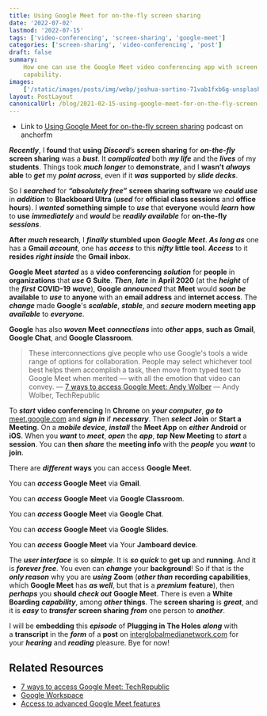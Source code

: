 ```yaml
---
title: Using Google Meet for on-the-fly screen sharing
date: '2022-07-02'
lastmod: '2022-07-15'
tags: ['video-conferencing', 'screen-sharing', 'google-meet']
categories: ['screen-sharing', 'video-conferencing', 'post']
draft: false
summary:
    How one can use the Google Meet video conferencing app with screen sharing
    capability.
images:
    ['/static/images/posts/img/webp/joshua-sortino-71vab1fxb6g-unsplash.webp']
layout: PostLayout
canonicalUrl: /blog/2021-02-15-using-google-meet-for-on-the-fly-screen-sharing
---
```


<Unsplash
	src="/static/images/posts/img/webp/joshua-sortino-71vab1fxb6g-unsplash.webp"
	author="Joshua Sortino"
	alt="Using Google Meet for on-the-fly screen sharing"
	srcUrl="https://unsplash.com/photos/71vAb1FXB6g"
	authorUrl="https://unsplash.com/@sortino"
/>

-   Link to
    [Using Google Meet for on-the-fly screen sharing](https://anchor.fm/maria-campbell/episodes/Using-Google-Meet-for-on-the-fly-screen-sharing-eqdlpr)
    podcast on anchorfm

**_Recently_**, I **found** that **using** **_Discord_**’s **screen sharing**
for **_on-the-fly_ screen sharing** was a **_bust_**. It **_complicated_** both
**_my life_** and the **_lives_** of my **students**. Things took **_much
longer_** to **demonstrate**, and I **wasn’t** **_always_** **able** to
**_get_** my **_point across_**, even if it **_was_** **supported** by **_slide
decks_**.

So I **_searched_** for **_“absolutely free”_** **screen sharing software** we
**_could use_** in **_addition_** to **Blackboard Ultra** (**_used_** for
**official class sessions** and **office hours**). I **_wanted_** **something
simple** to **_use_** that **everyone** would **_learn_** **how** to **use**
**_immediately_** and **_would_** be **_readily available_** for **on-the-fly**
**_sessions_**.

**After** **_much_ research**, I **_finally_ stumbled upon** **_Google Meet_**.
**_As long as_** one has a **Gmail _account_**, one has **_access_** to this
**_nifty_** **little tool**. **_Access_** to it **resides** **_right inside_**
the **Gmail** **inbox**.

**Google Meet** **_started_** as a **video conferencing** **_solution_** for
**people** in **organizations** that **_use_** **G Suite**. **_Then_**,
**_late_** in **April 2020** (at the **_height_** of the **_first_**
**COVID-19** **_wave_**), **Google** **_announced_** that **Meet** would **_soon
be_** **available** to **_use_** to **anyone** with an **email address** and
**internet access**. The **_change_** made **Google**'s **_scalable_**,
**_stable_**, and **_secure_** **modern meeting app** **_available_** to
**_everyone_**.

**Google** has also **_woven_ Meet** **_connections_** into **_other_**
**apps**, **such as** **Gmail**, **Google Chat**, and **Google Classroom**.

> These interconnections give people who use Google's tools a wide range of
> options for collaboration. People may select whichever tool best helps them
> accomplish a task, then move from typed text to Google Meet when merited —
> with all the emotion that video can convey. —
> [7 ways to access Google Meet: Andy Wolber](https://www.techrepublic.com/article/7-ways-to-access-google-meet/)
> — Andy Wolber, TechRepublic

To **_start_** **video conferencing** In **Chrome** on **_your computer_**,
**_go to_** [meet.google.com](https://meet.google.com/) and **_sign in_** if
**_necessary_**. Then **_select_** **Join** or **Start a Meeting**. On a
**_mobile device_**, **_install_** the **Meet App** on **_either_** **Android**
or **iOS**. When you **_want_** to **_meet_**, **_open_** the **_app_**,
**_tap_** **New Meeting** to **_start_** a **session**. You can **then**
**_share_** the **meeting info** with the **_people_** you **_want_** to
**join**.

There are **_different_** **ways** you can access **Google Meet**.

You can **_access_ Google Meet** via **Gmail**.

You can **_access_** **Google Meet** via **Google Classroom**.

You can **_access_ Google Meet** via **Google Chat**.

You can **_access_** **Google Meet** via **Google Slides**.

You can **_access_** **Google Meet** via Your **Jamboard device**.

The **_user interface_** is so **_simple_**. It is **_so quick_** to **get up**
and **running**. And it is **_forever free_**. You even can **_change_** your
**background**! So if that is the **_only reason_** why you are **_using_**
**Zoom** (**_other than_** **recording capabilities**, which **Google Meet** has
**_as well_**, but that is a **_premium_** **feature**), then **_perhaps_** you
**should** **_check out_** **Google Meet**. There is even a **White Boarding**
**_capability_**, among **_other_** **things**. The **screen sharing** is
**_great_**, and it is **_easy_** to **_transfer_** **screen sharing**
**_from_** one person to **_another_**.

I will be **embedding** this **_episode_** of **Plugging in The
Holes** **_along_** with a **transcript** in the **_form_** of
a **post** on [interglobalmedianetwork.com](https://www.interglobalmedianetwork.com/) for
your **_hearing_** and **_reading_** pleasure. Bye for now!

## Related Resources

-   [7 ways to access Google Meet: TechRepublic](https://www.techrepublic.com/article/7-ways-to-access-google-meet/)
-   [Google Workspace](https://workspace.google.com/pricing.html)
-   [Access to advanced Google Meet features ](https://support.google.com/a/answer/10037875)

